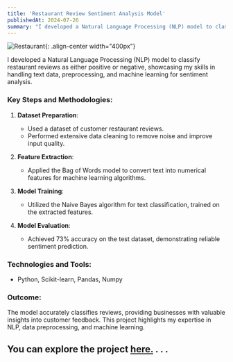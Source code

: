 ```yaml
---
title: 'Restaurant Review Sentiment Analysis Model'
publishedAt: 2024-07-26
summary: "I developed a Natural Language Processing (NLP) model to classify restaurant reviews as either positive or negative, showcasing my skills in handling text data, preprocessing, and machine learning for sentiment analysis."
---
```


![Restaurant](/images/Restaurant2.jpg){: .align-center width="400px"}

I developed a Natural Language Processing (NLP) model to classify restaurant reviews as either positive or negative, showcasing my skills in handling text data, preprocessing, and machine learning for sentiment analysis.

### Key Steps and Methodologies:
1. **Dataset Preparation**:
   - Used a dataset of customer restaurant reviews.
   - Performed extensive data cleaning to remove noise and improve input quality.

2. **Feature Extraction**:
   - Applied the Bag of Words model to convert text into numerical features for machine learning algorithms.

3. **Model Training**:
   - Utilized the Naive Bayes algorithm for text classification, trained on the extracted features.

4. **Model Evaluation**:
   - Achieved 73% accuracy on the test dataset, demonstrating reliable sentiment prediction.

### Technologies and Tools:
- Python, Scikit-learn, Pandas, Numpy

### Outcome:
The model accurately classifies reviews, providing businesses with valuable insights into customer feedback. This project highlights my expertise in NLP, data preprocessing, and machine learning.

You can explore the project [here.](https://github.com/sourize/Restaurant-Review-Sentiment-Analysis-Model)
.
.
.
---